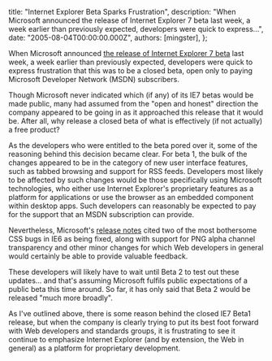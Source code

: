 
  title: "Internet Explorer Beta Sparks Frustration",
  description: "When Microsoft announced the release of Internet Explorer 7 beta last week, a week earlier than previously expected, developers were quick to express...",
  date: "2005-08-04T00:00:00.000Z",
  authors: [mingster],
};

<p class="mobile-post">When Microsoft announced <a href="http://blogs.msdn.com/ie/archive/2005/07/27/444004.aspx" target="_new">the release of Internet Explorer 7 beta</a> last week, a week earlier than previously expected, developers were quick to express frustration that this was to be a closed beta, open only to paying Microsoft Developer Network (MSDN) subscribers.</p>
<p class="mobile-post">Though Microsoft never indicated which (if any) of its IE7 betas would be made public, many had assumed from the "open and honest" direction the company appeared to be going in as it approached this release that it would be. After all, why release a closed beta of what is effectively (if not actually) a free product? </p>
<p class="mobile-post">As the developers who were entitled to the beta pored over it, some of the reasoning behind this decision became clear. For beta 1, the bulk of the changes appeared to be in the category of new user interface features, such as tabbed browsing and support for RSS feeds. Developers most likely to be affected by such changes would be those specifically using Microsoft technologies, who either use Internet Explorer's proprietary features as a platform for applications or use the browser as an embedded component within desktop apps. Such developers can reasonably be expected to pay for the support that an MSDN subscription can provide. </p>
<p class="mobile-post">Nevertheless, Microsoft's <a href="http://msdn.microsoft.com/library/default.asp?url=/workshop/essentials/" target="_new">release notes</a> cited two of the most bothersome CSS bugs in IE6 as being fixed, along with support for PNG alpha channel transparency and other minor changes for which Web developers in general would certainly be able to provide valuable feedback.</p>
<p class="mobile-post">These developers will likely have to wait until Beta 2 to test out these updates... and that's assuming Microsoft fulfils public expectations of a public beta this time around. So far, it has only said that Beta 2 would be released "much more broadly".</p>
<p class="mobile-post">As I've outlined above, there is some reason behind the closed IE7 Beta1 release, but when the company is clearly trying to put its best foot forward with Web developers and standards groups, it is frustrating to see it continue to emphasize Internet Explorer (and by extension, the Web in general) as a platform for proprietary development. </p>
